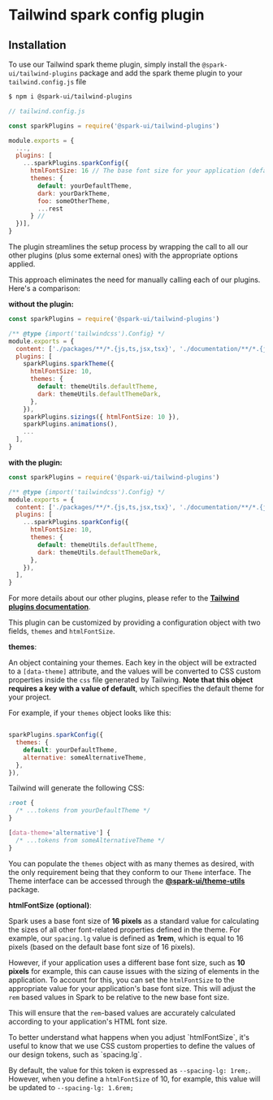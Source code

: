 
<Meta title="utils/Tailwind plugins/spark config" />

# Tailwind spark config plugin

## Installation

To use our Tailwind spark theme plugin, simply install the `@spark-ui/tailwind-plugins` package and add the spark theme plugin to your `tailwind.config.js` file

```bash
$ npm i @spark-ui/tailwind-plugins
```

```js
// tailwind.config.js

const sparkPlugins = require('@spark-ui/tailwind-plugins')

module.exports = {
  ...,
  plugins: [
    ...sparkPlugins.sparkConfig({
      htmlFontSize: 16 // The base font size for your application (default: 16),
      themes: {
        default: yourDefaultTheme,
        dark: yourDarkTheme,
        foo: someOtherTheme,
        ...rest
      } //
  })],
}

```

<StoryHeading label="Usage" as="h2" />

The plugin streamlines the setup process by wrapping the call to all our other plugins (plus some external ones) with the appropriate options applied.

This approach eliminates the need for manually calling each of our plugins. Here's a comparison:

**without the plugin:**

```js
const sparkPlugins = require('@spark-ui/tailwind-plugins')

/** @type {import('tailwindcss').Config} */
module.exports = {
  content: ['./packages/**/*.{js,ts,jsx,tsx}', './documentation/**/*.{js,ts,jsx,tsx,mdx}'],
  plugins: [
    sparkPlugins.sparkTheme({
      htmlFontSize: 10,
      themes: {
        default: themeUtils.defaultTheme,
        dark: themeUtils.defaultThemeDark,
      },
    }),
    sparkPlugins.sizings({ htmlFontSize: 10 }),
    sparkPlugins.animations(),
    ...
  ],
}
```

**with the plugin:**

```js
const sparkPlugins = require('@spark-ui/tailwind-plugins')

/** @type {import('tailwindcss').Config} */
module.exports = {
  content: ['./packages/**/*.{js,ts,jsx,tsx}', './documentation/**/*.{js,ts,jsx,tsx,mdx}'],
  plugins: [
    ...sparkPlugins.sparkConfig({
      htmlFontSize: 10,
      themes: {
        default: themeUtils.defaultTheme,
        dark: themeUtils.defaultThemeDark,
      },
    }),
  ],
}
```

For more details about our other plugins, please refer to the [**Tailwind plugins documentation**](?path=/docs/utils-tailwind-plugins--docs).

<StoryHeading label="Configuration" as="h2" />

This plugin can be customized by providing a configuration object with two fields, `themes` and `htmlFontSize`.

**themes**:

An object containing your themes. Each key in the object will be extracted to a `[data-theme]` attribute, and the values will be converted to CSS custom properties inside the `css` file generated by Tailwing. **Note that this object requires a key with a value of default**, which specifies the default theme for your project.

For example, if your `themes` object looks like this:

```js

sparkPlugins.sparkConfig({
  themes: {
    default: yourDefaultTheme,
    alternative: someAlternativeTheme,
  },
}),
```

Tailwind will generate the following CSS:

```css
:root {
  /* ...tokens from yourDefaultTheme */
}

[data-theme='alternative'] {
  /* ...tokens from someAlternativeTheme */
}
```

You can populate the `themes` object with as many themes as desired, with the only requirement being that they conform to our `Theme` interface. The Theme interface can be accessed through the [**@spark-ui/theme-utils**](?path=/docs/utils-theme--docs#theme) package.

**htmlFontSize (optional)**:

Spark uses a base font size of **16 pixels** as a standard value for calculating the sizes of all other font-related properties defined in the theme. For example, our `spacing.lg` value is defined as **1rem**, which is equal to 16 pixels (based on the default base font size of 16 pixels).

However, if your application uses a different base font size, such as **10 pixels** for example, this can cause issues with the sizing of elements in the application. To account for this, you can set the `htmlFontSize` to the appropriate value for your application's base font size. This will adjust the `rem` based values in Spark to be relative to the new base font size.

This will ensure that the `rem`-based values are accurately calculated according to your application's HTML font size.

<Alert>
To better understand what happens when you adjust `htmlFontSize`, it's useful to know that we use CSS custom properties to define the values of our design tokens, such as `spacing.lg`.

By default, the value for this token is expressed as `--spacing-lg: 1rem;`. However, when you define a `htmlFontSize` of 10, for example, this value will be updated to `--spacing-lg: 1.6rem;`

</Alert>
